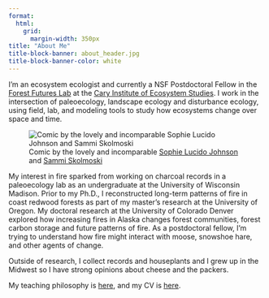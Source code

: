 ```yaml
---
format:  
  html:
    grid:
      margin-width: 350px
title: "About Me"
title-block-banner: about_header.jpg
title-block-banner-color: white
---
```


I'm an ecosystem ecologist and currently a NSF Postdoctoral Fellow in the [Forest Futures Lab](http://forestfutureslab.org/) at the [Cary Institute of Ecosystem Studies](http://caryinstitute.org). I work in the intersection of paleoecology, landscape ecology and disturbance ecology, using field, lab, and modeling tools to study how ecosystems change over space and time.

::: column-margin
![Comic by the lovely and incomparable [Sophie Lucido Johnson](https://www.sophielucidojohnson.com/) and [Sammi Skolmoski](https://sammiskolmoski.com/index.html/)](unprecedented.jpg)
:::

My interest in fire sparked from working on charcoal records in a paleoecology lab as an undergraduate at the University of Wisconsin Madison. Prior to my Ph.D., I reconstructed long-term patterns of fire in coast redwood forests as part of my master's research at the University of Oregon. My doctoral research at the University of Colorado Denver explored how increasing fires in Alaska changes forest communities, forest carbon storage and future patterns of fire. As a postdoctoral fellow, I'm trying to understand how fire might interact with moose, snowshoe hare, and other agents of change.

Outside of research, I collect records and houseplants and I grew up in the Midwest so I have strong opinions about cheese and the packers.

My teaching philosophy is [here](https://krhayes.com/files/Teaching_statement.pdf), and my CV is [here](https://krhayes.com/cv.pdf).
